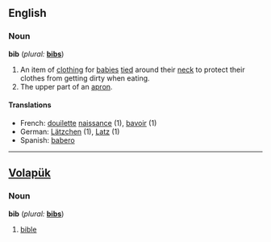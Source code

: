 ==English==

===Noun===
'''bib'''  (''plural:'' '''[[bibs]]''')
# An item of [[clothing]] for [[baby|babies]] [[tie]]d around their [[neck]] to protect their clothes from getting dirty when eating.
# The upper part of an [[apron]].

====Translations====
*French: [[douilette]] [[naissance]] {{f}} (1), [[bavoir]] {{m}} (1)
*German: [[Lätzchen]] {{n}} (1), [[Latz]] {{m}} (1)
*Spanish: [[babero]] {{m}}

----

==[[Volapük]]==
===Noun===
'''bib'''  (''plural:'' '''[[bibs]]''')
# [[bible]]